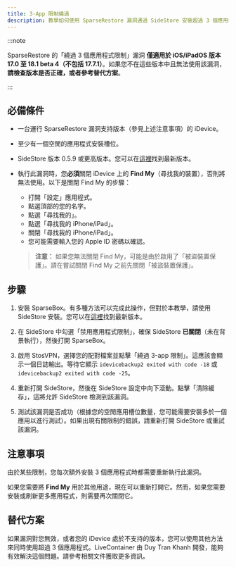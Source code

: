 ```yaml
---
title: 3-App 限制繞過
description: 教學如何使用 SparseRestore 漏洞通過 SideStore 安裝超過 3 個應用程式。
---
```


:::note

SparseRestore 的「繞過 3 個應用程式限制」漏洞 **僅適用於 iOS/iPadOS 版本 17.0 至 18.1 beta 4（不包括 17.7.1）**。如果您不在這些版本中且無法使用該漏洞，**請檢查版本是否正確，或者參考替代方案**。

:::

## 必備條件
* 一台運行 SparseRestore 漏洞支持版本（參見上述注意事項）的 iDevice。
* 至少有一個空閒的應用程式安裝槽位。
* SideStore 版本 0.5.9 或更高版本。您可以在[這裡](https://github.com/SideStore/SideStore/releases)找到最新版本。
* 執行此漏洞時，您**必須**關閉 iDevice 上的 **Find My**（尋找我的裝置），否則將無法使用。以下是關閉 Find My 的步驟：
  - 打開「設定」應用程式。
  - 點選頂部的您的名字。
  - 點選「尋找我的」。
  - 點選「尋找我的 iPhone/iPad」。
  - 關閉「尋找我的 iPhone/iPad」。
  - 您可能需要輸入您的 Apple ID 密碼以確認。
  
  > **注意：** 如果您無法關閉 Find My，可能是由於啟用了「被盜裝置保護」。請在嘗試關閉 Find My 之前先關閉「被盜裝置保護」。

## 步驟
1. 安裝 SparseBox。有多種方法可以完成此操作，但對於本教學，請使用 SideStore 安裝。您可以在[這裡](https://nightly.link/khanhduytran0/SparseBox/actions)找到最新版本。

2. 在 SideStore 中勾選「禁用應用程式限制」，確保 SideStore **已關閉**（未在背景執行），然後打開 SparseBox。

3. 啟用 StosVPN，選擇您的配對檔案並點擊「繞過 3-app 限制」。這應該會顯示一個日誌輸出。等待它顯示 `idevicebackup2 exited with code -18` 或 `idevicebackup2 exited with code -25`。

4. 重新打開 SideStore，然後在 SideStore 設定中向下滾動。點擊「清除緩存」，這將允許 SideStore 檢測到該漏洞。

5. 測試該漏洞是否成功（根據您的空閒應用槽位數量，您可能需要安裝多於一個應用以進行測試）。如果出現有關限制的錯誤，請重新打開 SideStore 或重試該漏洞。

## 注意事項
由於某些限制，您每次額外安裝 3 個應用程式時都需要重新執行此漏洞。

如果您需要將 **Find My** 用於其他用途，現在可以重新打開它。然而，如果您需要安裝或刷新更多應用程式，則需要再次關閉它。

## 替代方案
如果漏洞對您無效，或者您的 iDevice 處於不支持的版本，您可以使用其他方法來同時使用超過 3 個應用程式。LiveContainer 由 Duy Tran Khanh 開發，能夠有效解決這個問題。請參考相關文件獲取更多資訊。
